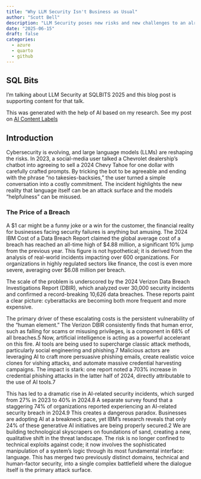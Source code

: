 ```yaml
---
title: "Why LLM Security Isn't Business as Usual"
author: "Scott Bell"
description: "LLM Security poses new risks and new challenges to an already chaotic security landscape "
date: "2025-06-15"
draft: false
categories: 
  - azure
  - quarto 
  - github 
---
```

::: {.callout-tip collapse="false"}
## SQL Bits

I'm talking about LLM Security at SQLBITS 2025 and this blog post is supporting content for that talk.
:::

::: {.callout-note appearance="simple"}
This was generated with the help of AI based on my research. See my post on [AI Content Labels](../AI-Content-Labels/index.qmd)
:::

## Introduction
Cybersecurity is evolving, and large language models (LLMs) are reshaping the risks. In 2023, a social-media user talked a Chevrolet dealership’s chatbot into agreeing to sell a 2024 Chevy Tahoe for one dollar with carefully crafted prompts. By tricking the bot to be agreeable and ending with the phrase “no takesies-backsies,” the user turned a simple conversation into a costly commitment. The incident highlights the new reality that language itself can be an attack surface and the models “helpfulness” can be misused. 
 
### The Price of a Breach

A $1 car might be a funny joke or a win for the customer, the financial reality for businesses facing security failures is anything but amusing. The 2024 IBM Cost of a Data Breach Report claimed the global average cost of a breach has reached an all-time high of $4.88 million, a significant 10% jump from the previous year. This figure is not hypothetical; it is derived from the analysis of real-world incidents impacting over 600 organizations. For organizations in highly regulated sectors like finance, the cost is even more severe, averaging over $6.08 million per breach.

The scale of the problem is underscored by the 2024 Verizon Data Breach Investigations Report (DBIR), which analyzed over 30,000 security incidents and confirmed a record-breaking 10,626 data breaches. These reports paint a clear picture: cyberattacks are becoming both more frequent and more expensive.
 
The primary driver of these escalating costs is the persistent vulnerability of the "human element." The Verizon DBIR consistently finds that human error, such as falling for scams or misusing privileges, is a component in 68% of all breaches.5 Now, artificial intelligence is acting as a powerful accelerant on this fire. AI tools are being used to supercharge classic attack methods, particularly social engineering and phishing.7 Malicious actors are leveraging AI to craft more persuasive phishing emails, create realistic voice clones for vishing attacks, and automate massive credential harvesting campaigns. The impact is stark: one report noted a 703% increase in credential phishing attacks in the latter half of 2024, directly attributable to the use of AI tools.7

This has led to a dramatic rise in AI-related security incidents, which surged from 27% in 2023 to 40% in 2024.8 A separate survey found that a staggering 74% of organizations reported experiencing an AI-related security breach in 2024.9 This creates a dangerous paradox. Businesses are adopting AI at a breakneck pace, yet IBM's research reveals that only 24% of these generative AI initiatives are being properly secured.2 We are building technological skyscrapers on foundations of sand, creating a new, qualitative shift in the threat landscape. The risk is no longer confined to technical exploits against code; it now involves the sophisticated manipulation of a system's logic through its most fundamental interface: language. This has merged two previously distinct domains, technical and human-factor security, into a single complex battlefield where the dialogue itself is the primary attack surface.

